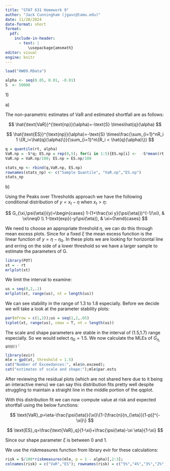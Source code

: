 ```yaml
---
title: "STAT 631 Homework 9"
author: "Jack Cunningham (jgavc@tamu.edu)"
date: 11/20/2024
date-format: short
format:
  pdf:
    include-in-header:
      - text: |
          \usepackage{amsmath}
editor: visual
engine: knitr
---
```


```r
load("HW09.RData")
```

```r
alpha <- seq(0.05, 0.01, -0.01)
S  <- 50000
```

1\)

a\)

The non-parametric estimates of VaR and estimated shortfall are as follows:

$$
\hat{\text{VaR}}^{\text{np}}(\alpha)=-\text{S} \times\hat{q}(\alpha)
$$

$$
\hat{\text{ES}}^{\text{np}}(\alpha)=-\text{S} \times\frac{\sum_{i=1}^nR_i 1 \{R_i<\hat{q}(\alpha)\}}{\sum_{i=1}^n\{R_i < \hat{q}(\alpha)\}}
$$

```r
q = quantile(rt, alpha)
VaR.np = -S*q; ES.np = rep(0,5); for(i in 1:5){ES.np[i] <-  -S*mean(rt[rt < q[i]])}
VaR.np = VaR.np/100; ES.np = ES.np/100

stats_np <- rbind(q,VaR.np, ES.np)
rownames(stats_np) <- c("Sample Quantile", "VaR.np","ES.np")
stats_np
```

b\)

Using the Peaks over Thresholds approach we have the following conditional distribution of $y = x_t-\eta$ when $x_t>\eta$:

$$
G_{\xi,\psi(\eta)}(y)=\begin{cases} 1-(1+\frac{\xi y}{\psi(\eta)})^{-1/\xi}, & \xi\neq0 \\ 1-\text{exp}(-y/\psi(\eta)), & \xi=0\end{cases}
$$

We need to choose an appropriate threshold $\eta$, we can do this through mean excess plots. Since for a fixed $\xi$ the mean excess function is the linear function of $y=\eta-\eta_0$. In these plots we are looking for horizontal line and erring on the side of a lower threshold so we have a larger sample to estimate the parameters of G.

```r
library(POT)
xt = - rt
mrlplot(xt)
```

We limit the interval to examine:

```r
us = seq(0,2,.1)
mrlplot(xt, range(us), nt = length(us))
```

We can see stability in the range of 1.3 to 1.8 especially. Before we decide we will take a look at the parameter stability plots:

```r
par(mfrow = c(1,2));us = seq(1,2,.05)
tcplot(xt, range(us), cmax = T, nt = length(us))
```

The scale and shape parameters are stable in the interval of (1.5,1.7) range especially. So we would select $\eta_0 = 1.5$. We now calculate the MLEs of $G_{\eta,\psi(\eta)(\cdot)}$ :

```r
library(evir)
mle = gpd(xt, threshold = 1.5)
cat("Number of Exceedances:", mle$n.exceed);
cat("estimates of scale and shape:");mle$par.ests
```

After reviewing the residual plots (which are not shared here due to it being an interactive menu) we can say this distribution fits pretty well despite struggling to maintain a straight line in the middle portion of the qqplot.

With this distribution fit we can now compute value at risk and expected shortfall using the below functions:

$$
\text{VaR}_p=\eta-\frac{\psi(\eta)}{\xi}\{1-[\frac{n}{n_{\eta}}(1-p)]^{-\xi}\}
$$

$$
\text{ES}_q=\frac{\text{VaR}_q}{1-\xi}+\frac{\psi(\eta)-\xi \eta}{1-\xi}
$$

Since our shape parameter $\xi$ is between 0 and 1.

We use the riskmeasures function from library evir for these calculations:

```r
risk = S/100*riskmeasures(mle, p = 1 - alpha)[,2:3];
colnames(risk) = c("VaR","ES"); rownames(risk) = c("5%","4%","3%","2%","1%");risk
```
